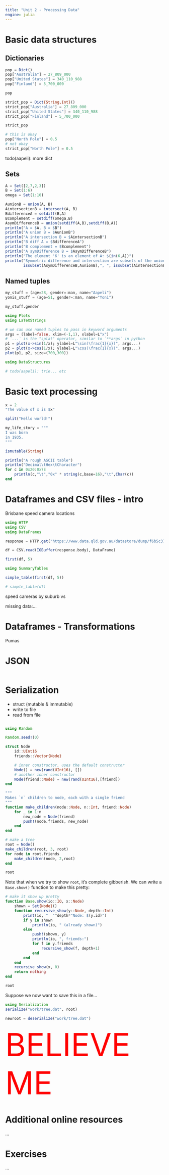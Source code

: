 ```yaml
---
title: "Unit 2 - Processing Data"
engine: julia
---
```


# Basic data structures

## Dictionaries

```julia
pop = Dict()
pop["Australia"] = 27_809_000
pop["United States"] = 340_110_988
pop["Finland"] = 5_700_000

pop
```


```julia
strict_pop = Dict{String,Int}()
strict_pop["Australia"] = 27_809_000
strict_pop["United States"] = 340_110_988
strict_pop["Finland"] = 5_700_000

strict_pop
```


```julia
# this is okay
pop["North Pole"] = 0.5
# not okay
strict_pop["North Pole"] = 0.5
```

todo(aapeli): more dict

## Sets

```julia
A = Set([2,7,2,3])
B = Set(1:6)
omega = Set(1:10)

AunionB = union(A, B)
AintersectionB = intersect(A, B)
BdifferenceA = setdiff(B,A)
Bcomplement = setdiff(omega,B)
AsymDifferenceB = union(setdiff(A,B),setdiff(B,A))
println("A = $A, B = $B")
println("A union B = $AunionB")
println("A intersection B = $AintersectionB")
println("B diff A = $BdifferenceA")
println("B complement = $Bcomplement")
println("A symDifference B = $AsymDifferenceB")
println("The element '6' is an element of A: $(in(6,A))")
println("Symmetric difference and intersection are subsets of the union: ",
        issubset(AsymDifferenceB,AunionB),", ", issubset(AintersectionB,AunionB))
```

## Named tuples

```julia
my_stuff = (age=28, gender=:man, name="Aapeli")
yonis_stuff = (age=51, gender=:man, name="Yoni")

my_stuff.gender
```


```julia
using Plots
using LaTeXStrings

# we can use named tuples to pass in keyword arguments
args = (label=false, xlim=(-1,1), xlabel=L"x")
# `...` is the "splat" operator, similar to `**args` in python
p1 = plot(x->sin(1/x); ylabel=L"\sin(\frac{1}{x})", args...)
p2 = plot(x->cos(1/x); ylabel=L"\cos(\frac{1}{x})", args...)
plot(p1, p2, size=(700,300))
```


```julia
using DataStructures

# todo(aapeli): trie... etc
```

# Basic text processing

```julia
x = 2
"The value of x is $x"
```

```julia
split("Hello world!")
```

```julia
my_life_story = """
I was born
in 1935.
"""
```

```julia
ismutable(String)
```

```julia
println("A rough ASCII table")
println("Decimal\tHex\tCharacter")
for c in 0x20:0x7E
    println(c,"\t","0x" * string(c,base=16),"\t",Char(c))
end
```


# Dataframes and CSV files - intro


Brisbane speed camera locations

```julia
using HTTP
using CSV
using DataFrames

response = HTTP.get("https://www.data.qld.gov.au/datastore/dump/f6b5c37e-de9d-4041-8c18-f4d4b6c593a8?bom=True")

df = CSV.read(IOBuffer(response.body), DataFrame)

first(df, 5)
```

```julia
using SummaryTables

simple_table(first(df, 5))
```

```julia
# simple_table(df)
```

speed cameras by suburb vs 

missing data:...

# Dataframes - Transformations

Pumas

# JSON

```julia

```

# Serialization

* struct (mutable & immutable)
* write to file
* read from file

```julia

```


```julia
using Random

Random.seed!(0)

struct Node
    id::UInt16
    friends::Vector{Node}

    # inner constructor, uses the default constructor
    Node() = new(rand(UInt16), [])
    # another inner constructor
    Node(friend::Node) = new(rand(UInt16),[friend])
end
```

```julia
"""
Makes `n` children to node, each with a single friend
"""
function make_children(node::Node, n::Int, friend::Node)
    for _ in 1:n
        new_node = Node(friend)
        push!(node.friends, new_node)
    end
end
```


```julia
# make a tree
root = Node()
make_children(root, 3, root)
for node in root.friends
    make_children(node, 2,root)
end

root
```

Note that when we try to show `root`, it's complete gibberish. We can write a `Base.show()` function to make this pretty:

```julia
# make it show up pretty
function Base.show(io::IO, x::Node)
    shown = Set{Node}()
    function recursive_show(y::Node, depth::Int)
        print(io, "  "^depth*"Node: $(y.id)")
        if y in shown
            println(io, " (already shown)")
        else
            push!(shown, y)
            println(io, ", friends:")
            for f in y.friends
                recursive_show(f, depth+1)
            end
        end
    end
    recursive_show(x, 0)
    return nothing
end

root
```

Suppose we now want to save this in a file...

```julia
using Serialization
serialize("work/tree.dat", root)
```



```julia
newroot = deserialize("work/tree.dat")
```

<span style="font-size:100px;color:#ff0000;">BELIEVE ME</span>

# Additional online resources

...

# Exercises

...